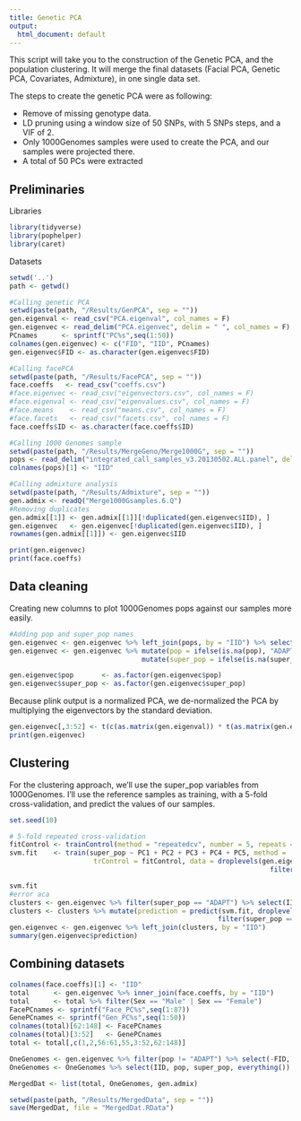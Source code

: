 ```yaml
---
title: Genetic PCA
output:
  html_document: default
---
```


This script will take you to the construction of the Genetic PCA, and the population clustering.
It will merge the final datasets (Facial PCA, Genetic PCA, Covariates, Admixture), in one single data set.

The steps to create the genetic PCA were as following:

- Remove of missing genotype data.
- LD pruning using a window size of 50 SNPs, with 5 SNPs steps, and a VIF of 2.
- Only 1000Genomes samples were used to create the PCA, and our samples were projected there.
- A total of 50 PCs were extracted

## Preliminaries

Libraries

```r
library(tidyverse)
library(pophelper)
library(caret)
```

Datasets

```r
setwd('..')
path <- getwd()

#Calling genetic PCA
setwd(paste(path, "/Results/GenPCA", sep = ""))
gen.eigenval <- read_csv("PCA.eigenval", col_names = F)
gen.eigenvec <- read_delim("PCA.eigenvec", delim = " ", col_names = F)
PCnames      <- sprintf("PC%s",seq(1:50))
colnames(gen.eigenvec) <- c("FID", "IID", PCnames)
gen.eigenvec$FID <- as.character(gen.eigenvec$FID)

#Calling facePCA
setwd(paste(path, "/Results/FacePCA", sep = ""))
face.coeffs   <- read_csv("coeffs.csv")
#face.eigenvec <- read_csv("eigenvectors.csv", col_names = F)
#face.eigenval <- read_csv("eigenvalues.csv", col_names = F)
#face.means    <- read_csv("means.csv", col_names = F)
#face.facets   <- read_csv("facets.csv", col_names = F)
face.coeffs$ID <- as.character(face.coeffs$ID)

#Calling 1000 Genomes sample
setwd(paste(path, "/Results/MergeGeno/Merge1000G", sep = ""))
pops <- read_delim("integrated_call_samples_v3.20130502.ALL.panel", delim = "\t")
colnames(pops)[1] <- "IID"

#Calling admixture analysis
setwd(paste(path, "/Results/Admixture", sep = ""))
gen.admix <- readQ("Merge1000Gsamples.6.Q")
#Removing duplicates
gen.admix[[1]] <- gen.admix[[1]][!duplicated(gen.eigenvec$IID), ] 
gen.eigenvec   <- gen.eigenvec[!duplicated(gen.eigenvec$IID), ] 
rownames(gen.admix[[1]]) <- gen.eigenvec$IID
```

```r
print(gen.eigenvec)
print(face.coeffs)
```


## Data cleaning

Creating new columns to plot 1000Genomes pops against our samples more easily.

```r
#Adding pop and super_pop names
gen.eigenvec <- gen.eigenvec %>% left_join(pops, by = "IID") %>% select(-gender)
gen.eigenvec <- gen.eigenvec %>% mutate(pop = ifelse(is.na(pop), "ADAPT", pop)) %>% 
                                 mutate(super_pop = ifelse(is.na(super_pop), "ADAPT", super_pop))

gen.eigenvec$pop       <- as.factor(gen.eigenvec$pop)
gen.eigenvec$super_pop <- as.factor(gen.eigenvec$super_pop)
```

Because plink output is a normalized PCA, we de-normalized the PCA by multiplying the eigenvectors by the standard deviation.

```r
gen.eigenvec[,3:52] <- t(c(as.matrix(gen.eigenval)) * t(as.matrix(gen.eigenvec[,3:52])))
print(gen.eigenvec)
```

## Clustering

For the clustering approach, we'll use the super_pop variables from 1000Genomes.
I'll use the reference samples as training, with a 5-fold cross-validation, and predict the values of our samples.

```r
set.seed(10)

# 5-fold repeated cross-validation
fitControl <- trainControl(method = "repeatedcv", number = 5, repeats = 5)
svm.fit    <- train(super_pop ~ PC1 + PC2 + PC3 + PC4 + PC5, method = 'svmRadial', 
                     trControl = fitControl, data = droplevels(gen.eigenvec %>% 
                                                                 filter(super_pop != "ADAPT")))

svm.fit
#error aca
clusters <- gen.eigenvec %>% filter(super_pop == "ADAPT") %>% select(IID)
clusters <- clusters %>% mutate(prediction = predict(svm.fit, droplevels(gen.eigenvec %>%
                                                    filter(super_pop == "ADAPT") )) ) 
gen.eigenvec <- gen.eigenvec %>% left_join(clusters, by = "IID")
summary(gen.eigenvec$prediction)
```

## Combining datasets

```r
colnames(face.coeffs)[1] <- "IID"
total      <- gen.eigenvec %>% inner_join(face.coeffs, by = "IID")
total      <- total %>% filter(Sex == "Male" | Sex == "Female")
FacePCnames <- sprintf("Face_PC%s",seq(1:87))
GenePCnames <- sprintf("Gen_PC%s",seq(1:50))
colnames(total)[62:148] <- FacePCnames
colnames(total)[3:52]   <- GenePCnames
total <- total[,c(1,2,56:61,55,3:52,62:148)]

OneGenomes <- gen.eigenvec %>% filter(pop != "ADAPT") %>% select(-FID, -prediction)
OneGenomes <- OneGenomes %>% select(IID, pop, super_pop, everything())

MergedDat <- list(total, OneGenomes, gen.admix) 

setwd(paste(path, "/Results/MergedData", sep = ""))
save(MergedDat, file = "MergedDat.RData")
```